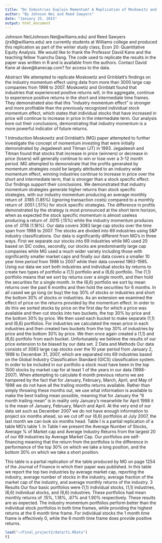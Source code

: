 ```yaml
---
title: "Do Industries Explain Momentum? A Replication of Moskowitz and Grinblatt 2004"
author: "By Johnson Nei and Reed Sawyers"
date: "January 25, 2015"
output: html_document
---
```


Johnson Nei(Johnson.Nei@williams.edu) and Reed Sawyers (jrs9@williams.edu) are currently students at Williams college and produced this replication as part of the winter study class, Econ 20: Quantitative Equity Analysis. We would like to thank the Professor David Kane and the teaching fellow Yuanchu Dang. The code used to replicate the results in the paper was written in R and is available from the authors. Contact David Kane at dave@kanecap.com? for access to the data.

Abstract
We attempted to replicate Moskowtiz and Grinblatt's findings on the industry momentum effect using data from more than 3000 large cap companies from 1998 to 2007. Moskowtiz and Grinblatt found that industries that experienced positive returns will, in the aggregate, continue to experience positive returns in the short and intermediate time frames. They demonstrated also that this "industry momentum effect" is stronger and more profitable than the previously recognized individual stock momentum effect, which states that individual stocks that have increased in price will continue to increase in price in the intermediate term. Our analysis bore out their conclusions, demonstrating that industry momentum is a more powerful indicator of future returns. 

1 Introduction
  Moskowitz and Grinblatt's (MG) paper attempted to further investigate the concept of momentum investing that were initially demonstrated by Jegadeesh and Titman (JT) in 1993. Jegadeesh and Titman found that stocks that increase in price (winners) or decrease in price (losers) will generally continue to win or lose over a 3-12 month period. MG attempted to demonstrate that the profits generated by momentum strategies could be largely attributed to an industry wide momentum effect, winning industries continue to increase in price over the short and intermediate term,  that is stronger than a stock specific effect.
  Our findings support their conclusions. We demonstrated that industry momentum strategies generate higher returns than stock specific strategies, with our industry momentum producing an average monthly return of .0185 (1.85%) (ignoring transaction costs) compared to a monthly return of .0051 (.51%) for stock specific strategies. The difference in profits demonstrated by the strategy is most pronounced at the short term horizon, when as expected the stock specific momentum is almost useless producing a return of .0015 (.15%) while the industry momentum produces one of .0118 (1.18%). 
  Our data covers 3083 large cap stocks over the time span from 1998 to 2007. The stocks are divided into 69 industries using S&P industry classifications. Our data is significantly different from MG's in three ways. First we separate our stocks into 69 industries while MG used 20 based on SIC codes, secondly, our stocks are predominantly large cap companies while MG used a much wider variety including those with significantly smaller market caps and finally our data covers a smaller 10 year time period from 1998 to 2007 while their data covered 1963-1995. 
  Using our data we sort both industries and individual stocks by returns to create two types of portfolio a (1,1) portfolio and a (6,6) portfolio. The (1,1) portfolio means that we sort by returns over a single month, and then hold the securities for a single month. In the (6,6) portfolio we sort by mean returns over the past 6 months and then hold the securities for 6 months. In all cased we go long (or buy) the top 30% of stocks or industries and short the bottom 30% of stocks or industries. 
As an extension we examined the effect of price on the returns provided by the momentum effect. In order to do this we sorted stocks by price on the first day for which a price was available and then cut stocks into two buckets, the top 30% by price and the bottom 30% by price. We then used each bucket to make separate (1,1) and (6,6) portfolios. For industries we calculated the mean price in each industries and then created two buckets from the top 30% of industries by price and the bottom 30% by price. We then once again created a (1,1) and (6,6) portfolio from each bucket. Unfortunately we believe the results of our price extension to be biased by our data set. 
2 Data and Methods
Our data consists of 3083 large cap stocks over the 10 year period from January 2, 1998 to December 31, 2007, which are separated into 69 industries based on the Global Industry
Classification Standard (GICS) classification system. In order to be included in our portfolio a stock must have been in the top 1500 stocks by market cap for at least 1 of the years in our data (1998-2007).
When attempting to calculate 6 month previous returns we are hampered by the fact that for January, February, March, April, and May of 1998 we do not have all the trailing months returns available. Rather than simply throwing these months out, we use what information is available to make the best trailing mean possible, meaning that for January the "6 month trailing mean" is in reality only January's meanwhile for April 1998 it is the mean of January, February, March and April. 
At the very end of our data set such as December 2007 we do not have enough information to project six months ahead, so we cut off our (6,6) portfolios at July 2007, the last month we can look six months head. 
Table I is a partial replication of a table MG's table 1. In Table I we present the Average Number of Stocks, Average % of Market cap and Average Industry Returns from the largest 20 of our 69 industries by Average Market Cap. 
Our portfolios are self-financing meaning that the return from the portfolios is the difference in performance of the top 30% on which we take a long position, and the bottom 30% on which we take a short position. 

This table is a partial replication of the table produced by MG on page 1254 of the Journal of Finance in which their paper was published. In this table we report the top two industries by average market cap, reporting the industry, average number of stocks in the industry, average fraction of the market cap of the industry, and average monthly returns of the industry.
3 Results
Our four basic portfolios were (1,1) individual stocks, (1,1) industries, (6,6) individual stocks, and (6,6) industries. These portfolios had mean monthly returns of .15%, 1.18%, .87% and 1.90% respectively. These results are as expected. The industry momentum portfolios perform better than the individual stock portfolios in both time frames, while providing the highest returns at the 6 month time frame. For individual stocks the 1 month time frame is effectively 0, while the 6 month time frame does provide positive returns. 

```r
load("~/Final_project2/data/t1.RData")
t1

```

